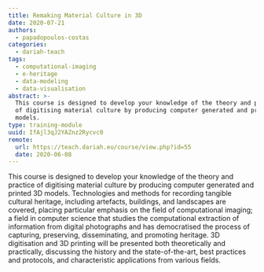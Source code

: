```yaml
---
title: Remaking Material Culture in 3D
date: 2020-07-21
authors:
  - papadopoulos-costas
categories:
  - dariah-teach
tags:
  - computational-imaging
  - e-heritage
  - data-modeling
  - data-visualisation
abstract: >-
  This course is designed to develop your knowledge of the theory and practice
  of digitising material culture by producing computer generated and printed 3D
  models.
type: training-module
uuid: IfAjl3qJ2YAZnz2Rycvc0
remote:
  url: https://teach.dariah.eu/course/view.php?id=55
  date: 2020-06-08
---
```


This course is designed to develop your knowledge of the theory and practice of
digitising material culture by producing computer generated and printed 3D
models. Technologies and methods for recording tangible cultural heritage,
including artefacts, buildings, and landscapes are covered, placing particular
emphasis on the field of computational imaging; a field in computer science that
studies the computational extraction of information from digital photographs and
has democratised the process of capturing, preserving, disseminating, and
promoting heritage. 3D digitisation and 3D printing will be presented both
theoretically and practically, discussing the history and the state-of-the-art,
best practices and protocols, and characteristic applications from various
fields.

<CTA
  title="Interested in learning more?"
  subtitle="Remaking Material Culture in 3D"
  url="https://teach.dariah.eu/course/view.php?id=55"
/>
